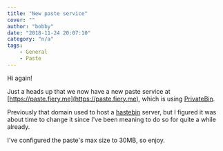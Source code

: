 ```yaml
---
title: "New paste service"
cover: ""
author: "bobby"
date: "2018-11-24 20:07:10"
category: "n/a"
tags:
    - General
    - Paste
---
```

Hi again!

Just a heads up that we now have a new paste service at [https://paste.fiery.me](https://paste.fiery.me), which is using [PrivateBin](https://github.com/PrivateBin/PrivateBin/).

Previously that domain used to host a [hastebin](https://github.com/seejohnrun/haste-server) server, but I figured it was about time to change it since I've been meaning to do so for quite a while already.

I've configured the paste's max size to 30MB, so enjoy.
